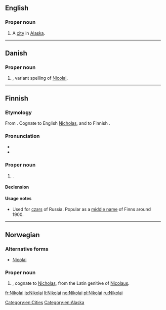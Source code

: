 ==English==
{{wikipedia|Nikolai, Alaska}}
===Proper noun===
{{en-proper noun}}

# A [[city]] in [[Alaska]].

[[Category:en:Cities]]
[[Category:en:Alaska]]

----

==Danish==

===Proper noun===
{{head|da|proper noun}}

# {{given name|male|lang=da}}, variant spelling of [[Nicolai]].

----

==Finnish==

===Etymology===
From {{etyl|ru|fi}} {{term|Николай|lang=ru}}. Cognate to English [[Nicholas]], and to Finnish {{term|Niilo|lang=fi}}.

===Pronunciation===
* {{IPA|/ˈnikolɑi/|lang=fi}}
* {{hyphenation|Ni|ko|lai|lang=fi}}

===Proper noun===
{{fi-proper noun}}

# {{given name|male|lang=fi}}.

====Declension====
{{fi-decl-maa|Nikola|i|a}}

====Usage notes====
* Used for [[czar]]s of Russia. Popular as a [[middle name]] of Finns around 1900.

----

==Norwegian==

===Alternative forms===
* [[Nicolai]]

===Proper noun===
{{head|no|proper noun}}

# {{given name|male|lang=no}}, cognate to [[Nicholas]], from the Latin genitive of [[Nicolaus]].

[[fr:Nikolai]]
[[is:Nikolai]]
[[li:Nikolai]]
[[no:Nikolai]]
[[pl:Nikolai]]
[[ru:Nikolai]]